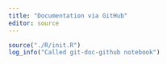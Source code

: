```yaml
---
title: "Documentation via GitHub"
editor: source
---
```



```r
source("./R/init.R")
log_info("Called git-doc-github notebook")
```




